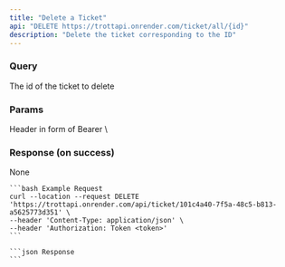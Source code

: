 ```yaml
---
title: "Delete a Ticket"
api: "DELETE https://trottapi.onrender.com/ticket/all/{id}"
description: "Delete the ticket corresponding to the ID"
---
```


### Query

<ParamField query="id" type="string">
    The id of the ticket to delete
</ParamField>

### Params

<ParamField type="string" header="Authorization">
    Header in form of Bearer \<jwt\>
</ParamField>

### Response (on success)

None

<RequestExample>

    ```bash Example Request
    curl --location --request DELETE 'https://trottapi.onrender.com/api/ticket/101c4a40-7f5a-48c5-b813-a5625773d351' \
    --header 'Content-Type: application/json' \
    --header 'Authorization: Token <token>'
    ```

</RequestExample>

<ResponseExample>

    ```json Response
    ```

</ResponseExample>


